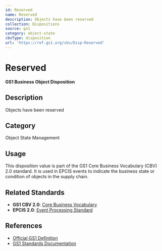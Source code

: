 ```yaml
---
id: Reserved
name: Reserved
description: Objects have been reserved
collection: Dispositions
source: gs1
category: object-state
cbvType: disposition
url: 'https://ref.gs1.org/cbv/Disp-Reserved'
---
```

# Reserved

**GS1 Business Object Disposition**

## Description

Objects have been reserved

## Category

Object State Management

## Usage

This disposition value is part of the GS1 Core Business Vocabulary (CBV) 2.0 standard. It is used in EPCIS events to indicate the business state or condition of objects in the supply chain.

## Related Standards

- **GS1 CBV 2.0**: [Core Business Vocabulary](https://ref.gs1.org/standards/cbv/)
- **EPCIS 2.0**: [Event Processing Standard](https://ref.gs1.org/standards/epcis/)

## References

- [Official GS1 Definition](https://ref.gs1.org/cbv/Disp-Reserved)
- [GS1 Standards Documentation](https://www.gs1.org/standards)
